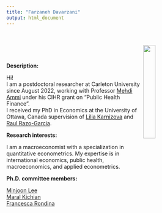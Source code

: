 ```yaml
---
title: "Farzaneh Davarzani"
output: html_document
---
```


<meta name="google-site-verification" content="x5eyYVNFwLHRoVrnUCKLfOzFzUeZpHuQ5j4B2VCUGrQ" />

<link rel="stylesheet" href="styles.css" type="text/css">
<br>
<br>
<img src="portrait.jpg" style="width:25%; margin-right: 20px" align="right">

<br>

<b>Description:</b> <br>


Hi!<br>
I am a postdoctoral researcher at Carleton University since August 2022, working with Professor [Mehdi Ammi](https://carleton.ca/sppa/mehdi-ammi-2/) under his CIHR grant on "Public Health Finance". <br>
I received my PhD in Economics at the University of Ottawa, Canada supervision of [Lilia Karnizova](https://uniweb.uottawa.ca/?lang=fr#!/members/914) and <br> 
[Raul Razo-Garcia](https://sites.google.com/site/razogarciahomepage/). <br>


<b>Research interests:</b> <br>

I am a macroeconomist with a specialization in quantitative econometrics. My expertise is in international economics, public health, macroeconomics, and applied econometrics.
<br>




<b>Ph.D. committee members:</b> <br>
<div style="text-align: justify">
[Minjoon Lee](https://sites.google.com/site/minjoonlee/) <br>
[Maral Kichian](https://uniweb.uottawa.ca/members/938/profile)<br>
[Francesca Rondina](https://sites.google.com/site/francescarondina/home)
</div>

